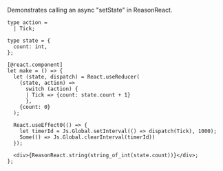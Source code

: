 
Demonstrates calling an async "setState" in ReasonReact.

```reason
type action =
  | Tick;

type state = {
  count: int,
};

[@react.component]
let make = () => {
  let (state, dispatch) = React.useReducer(
    (state, action) =>
      switch (action) {
      | Tick => {count: state.count + 1}
      },
    {count: 0}
  );

  React.useEffect0(() => {
    let timerId = Js.Global.setInterval(() => dispatch(Tick), 1000);
    Some(() => Js.Global.clearInterval(timerId))
  });
  
  <div>{ReasonReact.string(string_of_int(state.count))}</div>;
};
```

